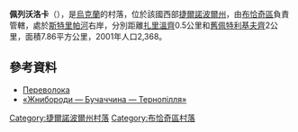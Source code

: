 {{coord|49|7|1|N|25|21|2|E|scale:30000|display=title}}

'''佩列沃洛卡'''（{{lang-uk|Переволока}}），是[[烏克蘭|烏克蘭]]的村落，位於該國西部[[捷爾諾波爾州|捷爾諾波爾州]]，由[[布恰奇區|布恰奇區]]負責管轄，處於[[斯特里帕河|斯特里帕河]]右岸，分別距離[[扎里溫齊|扎里溫齊]]0.5公里和[[舊佩特利基夫齊|舊佩特利基夫齊]]2公里，面積7.86平方公里，2001年人口2,368。

==參考資料==
* [https://web.archive.org/web/20180218210529/http://w1.c1.rada.gov.ua/pls/z7503/A005?rf7571=30652 Переволока]
* [http://zhnyborody.te.ua/ «Жнибороди — Бучаччина — Тернопілля»]{{Wayback|url=http://zhnyborody.te.ua/ |date=20170512162123 }}

{{DEFAULTSORT:Переволока}}
[[Category:捷爾諾波爾州村落|Category:捷爾諾波爾州村落]]
[[Category:布恰奇區村落|Category:布恰奇區村落]]

{{Ternopil-geo-stub}}
